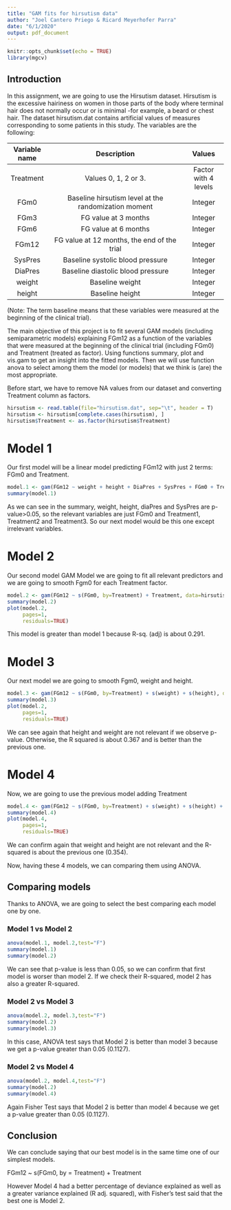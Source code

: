 ```yaml
---
title: "GAM fits for hirsutism data"
author: "Joel Cantero Priego & Ricard Meyerhofer Parra"
date: "6/1/2020"
output: pdf_document
---
```


```r
knitr::opts_chunk$set(echo = TRUE)
library(mgcv)
```

## Introduction

In this assignment, we are going to use the Hirsutism dataset. Hirsutism is the excessive hairiness on women in those parts of the body where terminal hair does not normally occur or is minimal -for example, a beard or chest hair. The dataset hirsutism.dat contains artificial values of measures corresponding to some patients in this study. The variables are the following:

Variable name   | Description                          | Values
:------------------:|:--------------------------------------------------------------------------------------------:|:--------------------------:
Treatment| Values 0, 1, 2 or 3. | Factor with 4 levels |
FGm0 | Baseline hirsutism level at the randomization moment |	Integer |
FGm3 | FG value at 3 months	| Integer |
FGm6 | FG value at 6 months | Integer |
FGm12 |  FG value at 12 months, the end of the trial	| Integer |
SysPres |  Baseline systolic blood pressure	| Integer |
DiaPres |  Baseline diastolic blood pressure | Integer |
weight | Baseline weight | Integer |
height | Baseline height | Integer |

(Note: The term baseline means that these variables were measured at the beginning of the clinical trial).

The main objective of this project is to fit several GAM models (including semiparametric models) explaining FGm12 as a function of the variables that were measured at the beginning of the clinical trial (including FGm0) and Treatment (treated as factor). Using functions summary, plot and vis.gam to get an insight into the fitted models. Then we will use function anova to select among them the model (or models) that we think is (are) the most appropriate.

Before start, we have to remove NA values from our dataset and converting Treatment column as factors.

```r
hirsutism <- read.table(file="hirsutism.dat", sep="\t", header = T)
hirsutism <- hirsutism[complete.cases(hirsutism), ]
hirsutism$Treatment <- as.factor(hirsutism$Treatment)
```

# Model 1

Our first model will be a linear model predicting FGm12 with just 2 terms: FGm0 and Treatment.

```r
model.1 <- gam(FGm12 ~ weight + height + DiaPres + SysPres + FGm0 + Treatment, data=hirsutism)
summary(model.1)
```

As we can see in the summary, weight, height, diaPres and SysPres are p-value>0.05, so the relevant variables are just FGm0 and Treatment1, Treatment2 and Treatment3. So our next model would be this one except irrelevant variables.

# Model 2

Our second model GAM Model we are going to fit all relevant predictors and we are going to smooth Fgm0 for each Treatment factor.

```r
model.2 <- gam(FGm12 ~ s(FGm0, by=Treatment) + Treatment, data=hirsutism)
summary(model.2)
plot(model.2,
     pages=1,
     residuals=TRUE)
```

This model is greater than model 1 because R-sq. (adj) is about 0.291.

# Model 3

Our next model we are going to smooth Fgm0, weight and height. 
```r
model.3 <- gam(FGm12 ~ s(FGm0, by=Treatment) + s(weight) + s(height), data=hirsutism)
summary(model.3)
plot(model.2,
     pages=1,
     residuals=TRUE)
```

We can see again that height and weight are not relevant if we observe p-value. Otherwise, the R squared is about 0.367 and is better than the previous one. 

# Model 4

Now, we are going to use the previous model adding Treatment 
```r
model.4 <- gam(FGm12 ~ s(FGm0, by=Treatment) + s(weight) + s(height) + Treatment, data=hirsutism)
summary(model.4)
plot(model.4,
     pages=1,
     residuals=TRUE)
```

We can confirm again that weight and height are not relevant and the R-squared is about the previous one (0.354). 

Now, having these 4 models, we can comparing them using ANOVA. 

## Comparing models

Thanks to ANOVA, we are going to select the best comparing each model one by one. 

### Model 1 vs Model 2
```r
anova(model.1, model.2,test="F") 
summary(model.1)
summary(model.2)
```

We can see that p-value is less than 0.05, so we can confirm that first model is worser than model 2. If we check their R-squared, model 2 has also a greater R-squared.

### Model 2 vs Model 3

```r
anova(model.2, model.3,test="F") 
summary(model.2)
summary(model.3)
```

In this case, ANOVA test says that Model 2 is better than model 3 because we get a p-value greater than 0.05 (0.1127).

### Model 2 vs Model 4

```r

anova(model.2, model.4,test="F") 
summary(model.2)
summary(model.4)
```

Again Fisher Test says that Model 2 is better than model 4 because we get a p-value greater than 0.05 (0.1127). 

## Conclusion

We can conclude saying that our best model is in the same time one of our simplest models. 

FGm12 ~ s(FGm0, by = Treatment) + Treatment

However Model 4 had a better percentage of deviance explained as well as a greater variance explained (R adj. squared), with Fisher's test said that the best one is Model 2.